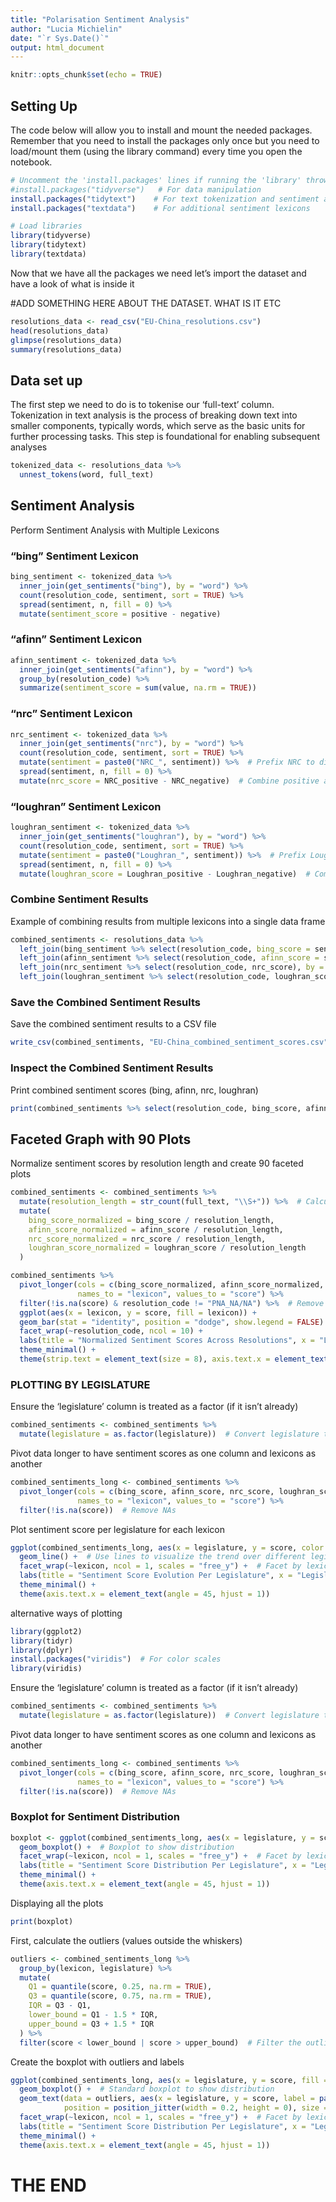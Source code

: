 ```yaml
---
title: "Polarisation Sentiment Analysis"
author: "Lucia Michielin"
date: "`r Sys.Date()`"
output: html_document
---
```


```r
knitr::opts_chunk$set(echo = TRUE)
```

## Setting Up

The code below will allow you to install and mount the needed packages. Remember that you need to install the packages only once but you need to load/mount them (using the library command) every time you open the notebook.

```r
# Uncomment the 'install.packages' lines if running the 'library' throws you an error
#install.packages("tidyverse")   # For data manipulation
install.packages("tidytext")    # For text tokenization and sentiment analysis
install.packages("textdata")    # For additional sentiment lexicons

# Load libraries
library(tidyverse)
library(tidytext)
library(textdata)
```

Now that we have all the packages we need let's import the dataset and have a look of what is inside it

#ADD SOMETHING HERE ABOUT THE DATASET. WHAT IS IT ETC

```r
resolutions_data <- read_csv("EU-China_resolutions.csv")
head(resolutions_data)
glimpse(resolutions_data)
summary(resolutions_data)
```


## Data set up
The first step we need to do is to tokenise our 'full-text' column. Tokenization in text analysis is the process of breaking down text into smaller components, typically words, which serve as the basic units for further processing tasks. This step is foundational for enabling subsequent analyses  

```r
tokenized_data <- resolutions_data %>%
  unnest_tokens(word, full_text)
```

## Sentiment Analysis

Perform Sentiment Analysis with Multiple Lexicons 

### "bing" Sentiment Lexicon

```r
bing_sentiment <- tokenized_data %>%
  inner_join(get_sentiments("bing"), by = "word") %>%
  count(resolution_code, sentiment, sort = TRUE) %>%
  spread(sentiment, n, fill = 0) %>%
  mutate(sentiment_score = positive - negative)
```

### "afinn" Sentiment Lexicon

```r
afinn_sentiment <- tokenized_data %>%
  inner_join(get_sentiments("afinn"), by = "word") %>%
  group_by(resolution_code) %>%
  summarize(sentiment_score = sum(value, na.rm = TRUE))
```

### "nrc" Sentiment Lexicon
```r
nrc_sentiment <- tokenized_data %>%
  inner_join(get_sentiments("nrc"), by = "word") %>%
  count(resolution_code, sentiment, sort = TRUE) %>%
  mutate(sentiment = paste0("NRC_", sentiment)) %>%  # Prefix NRC to distinguish categories
  spread(sentiment, n, fill = 0) %>%
  mutate(nrc_score = NRC_positive - NRC_negative)  # Combine positive and negative for a single score
```

### "loughran" Sentiment Lexicon
```r
loughran_sentiment <- tokenized_data %>%
  inner_join(get_sentiments("loughran"), by = "word") %>%
  count(resolution_code, sentiment, sort = TRUE) %>%
  mutate(sentiment = paste0("Loughran_", sentiment)) %>%  # Prefix Loughran to distinguish categories
  spread(sentiment, n, fill = 0) %>%
  mutate(loughran_score = Loughran_positive - Loughran_negative)  # Combine positive and negative for a single score
```

### Combine Sentiment Results
Example of combining results from multiple lexicons into a single data frame
```r
combined_sentiments <- resolutions_data %>%
  left_join(bing_sentiment %>% select(resolution_code, bing_score = sentiment_score), by = "resolution_code") %>%
  left_join(afinn_sentiment %>% select(resolution_code, afinn_score = sentiment_score), by = "resolution_code") %>%
  left_join(nrc_sentiment %>% select(resolution_code, nrc_score), by = "resolution_code") %>%
  left_join(loughran_sentiment %>% select(resolution_code, loughran_score), by = "resolution_code")
```



### Save the Combined Sentiment Results
Save the combined sentiment results to a CSV file
```r
write_csv(combined_sentiments, "EU-China_combined_sentiment_scores.csv")
```


### Inspect the Combined Sentiment Results 
Print combined sentiment scores (bing, afinn, nrc, loughran)
```r
print(combined_sentiments %>% select(resolution_code, bing_score, afinn_score, nrc_score, loughran_score))
```



## Faceted Graph with 90 Plots
Normalize sentiment scores by resolution length and create 90 faceted plots
```r
combined_sentiments <- combined_sentiments %>%
  mutate(resolution_length = str_count(full_text, "\\S+")) %>%  # Calculate resolution length (number of words)
  mutate(
    bing_score_normalized = bing_score / resolution_length,
    afinn_score_normalized = afinn_score / resolution_length,
    nrc_score_normalized = nrc_score / resolution_length,
    loughran_score_normalized = loughran_score / resolution_length
  )

combined_sentiments %>%
  pivot_longer(cols = c(bing_score_normalized, afinn_score_normalized, nrc_score_normalized, loughran_score_normalized), 
               names_to = "lexicon", values_to = "score") %>%
  filter(!is.na(score) & resolution_code != "PNA_NA/NA") %>%  # Remove NA values and plot for resolution_code PNA_NA/NA
  ggplot(aes(x = lexicon, y = score, fill = lexicon)) +
  geom_bar(stat = "identity", position = "dodge", show.legend = FALSE) +
  facet_wrap(~resolution_code, ncol = 10) +
  labs(title = "Normalized Sentiment Scores Across Resolutions", x = "Lexicon", y = "Normalized Score") +
  theme_minimal() +
  theme(strip.text = element_text(size = 8), axis.text.x = element_text(angle = 45, hjust = 1))
```


### PLOTTING BY LEGISLATURE

Ensure the 'legislature' column is treated as a factor (if it isn't already)
```r
combined_sentiments <- combined_sentiments %>%
  mutate(legislature = as.factor(legislature))  # Convert legislature to factor for proper ordering
```

Pivot data longer to have sentiment scores as one column and lexicons as another
```r
combined_sentiments_long <- combined_sentiments %>%
  pivot_longer(cols = c(bing_score, afinn_score, nrc_score, loughran_score), 
               names_to = "lexicon", values_to = "score") %>%
  filter(!is.na(score))  # Remove NAs

```

Plot sentiment score per legislature for each lexicon
```r
ggplot(combined_sentiments_long, aes(x = legislature, y = score, color = lexicon)) +
  geom_line() +  # Use lines to visualize the trend over different legislatures
  facet_wrap(~lexicon, ncol = 1, scales = "free_y") +  # Facet by lexicon
  labs(title = "Sentiment Score Evolution Per Legislature", x = "Legislature", y = "Sentiment Score") +
  theme_minimal() +
  theme(axis.text.x = element_text(angle = 45, hjust = 1))

```

alternative ways of plotting

```r
library(ggplot2)
library(tidyr)
library(dplyr)
install.packages("viridis")  # For color scales
library(viridis)
```
Ensure the 'legislature' column is treated as a factor (if it isn't already)
```r
combined_sentiments <- combined_sentiments %>%
  mutate(legislature = as.factor(legislature))  # Convert legislature to factor for proper ordering
```

Pivot data longer to have sentiment scores as one column and lexicons as another
```r
combined_sentiments_long <- combined_sentiments %>%
  pivot_longer(cols = c(bing_score, afinn_score, nrc_score, loughran_score), 
               names_to = "lexicon", values_to = "score") %>%
  filter(!is.na(score))  # Remove NAs
```


### Boxplot for Sentiment Distribution
```r
boxplot <- ggplot(combined_sentiments_long, aes(x = legislature, y = score, fill = lexicon)) +
  geom_boxplot() +  # Boxplot to show distribution
  facet_wrap(~lexicon, ncol = 1, scales = "free_y") +  # Facet by lexicon
  labs(title = "Sentiment Score Distribution Per Legislature", x = "Legislature", y = "Sentiment Score") +
  theme_minimal() +
  theme(axis.text.x = element_text(angle = 45, hjust = 1))
```
 
Displaying all the plots
```r
print(boxplot)
```

First, calculate the outliers (values outside the whiskers)
```r
outliers <- combined_sentiments_long %>%
  group_by(lexicon, legislature) %>%
  mutate(
    Q1 = quantile(score, 0.25, na.rm = TRUE),
    Q3 = quantile(score, 0.75, na.rm = TRUE),
    IQR = Q3 - Q1,
    lower_bound = Q1 - 1.5 * IQR,
    upper_bound = Q3 + 1.5 * IQR
  ) %>%
  filter(score < lower_bound | score > upper_bound)  # Filter the outliers
```

Create the boxplot with outliers and labels
```r
ggplot(combined_sentiments_long, aes(x = legislature, y = score, fill = lexicon)) +
  geom_boxplot() +  # Standard boxplot to show distribution
  geom_text(data = outliers, aes(x = legislature, y = score, label = paste("Title:", resolution_code)), 
            position = position_jitter(width = 0.2, height = 0), size = 3, hjust = -0.1) +  # Add labels for outliers
  facet_wrap(~lexicon, ncol = 1, scales = "free_y") +  # Facet by lexicon
  labs(title = "Sentiment Score Distribution Per Legislature", x = "Legislature", y = "Sentiment Score") +
  theme_minimal() +
  theme(axis.text.x = element_text(angle = 45, hjust = 1))

```
# THE END
